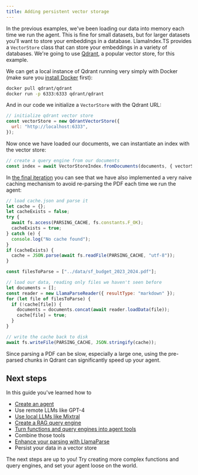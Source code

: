 ```yaml
---
title: Adding persistent vector storage
---
```


In the previous examples, we've been loading our data into memory each time we run the agent. This is fine for small datasets, but for larger datasets you'll want to store your embeddings in a database. LlamaIndex.TS provides a `VectorStore` class that can store your embeddings in a variety of databases. We're going to use [Qdrant](https://qdrant.tech/), a popular vector store, for this example.

We can get a local instance of Qdrant running very simply with Docker (make sure you [install Docker](https://www.docker.com/products/docker-desktop/) first):

```bash
docker pull qdrant/qdrant
docker run -p 6333:6333 qdrant/qdrant
```

And in our code we initialize a `VectorStore` with the Qdrant URL:

```javascript
// initialize qdrant vector store
const vectorStore = new QdrantVectorStore({
  url: "http://localhost:6333",
});
```

Now once we have loaded our documents, we can instantiate an index with the vector store:

```javascript
// create a query engine from our documents
const index = await VectorStoreIndex.fromDocuments(documents, { vectorStore });
```

In [the final iteration](https://github.com/run-llama/ts-agents/blob/main/5_qdrant/agent.ts) you can see that we have also implemented a very naive caching mechanism to avoid re-parsing the PDF each time we run the agent:

```javascript
// load cache.json and parse it
let cache = {};
let cacheExists = false;
try {
  await fs.access(PARSING_CACHE, fs.constants.F_OK);
  cacheExists = true;
} catch (e) {
  console.log("No cache found");
}
if (cacheExists) {
  cache = JSON.parse(await fs.readFile(PARSING_CACHE, "utf-8"));
}

const filesToParse = ["../data/sf_budget_2023_2024.pdf"];

// load our data, reading only files we haven't seen before
let documents = [];
const reader = new LlamaParseReader({ resultType: "markdown" });
for (let file of filesToParse) {
  if (!cache[file]) {
    documents = documents.concat(await reader.loadData(file));
    cache[file] = true;
  }
}

// write the cache back to disk
await fs.writeFile(PARSING_CACHE, JSON.stringify(cache));
```

Since parsing a PDF can be slow, especially a large one, using the pre-parsed chunks in Qdrant can significantly speed up your agent.

## Next steps

In this guide you've learned how to

- [Create an agent](create_agent)
- Use remote LLMs like GPT-4
- [Use local LLMs like Mixtral](local_model)
- [Create a RAG query engine](agentic_rag)
- [Turn functions and query engines into agent tools](rag_and_tools)
- Combine those tools
- [Enhance your parsing with LlamaParse](llamaparse)
- Persist your data in a vector store

The next steps are up to you! Try creating more complex functions and query engines, and set your agent loose on the world.
